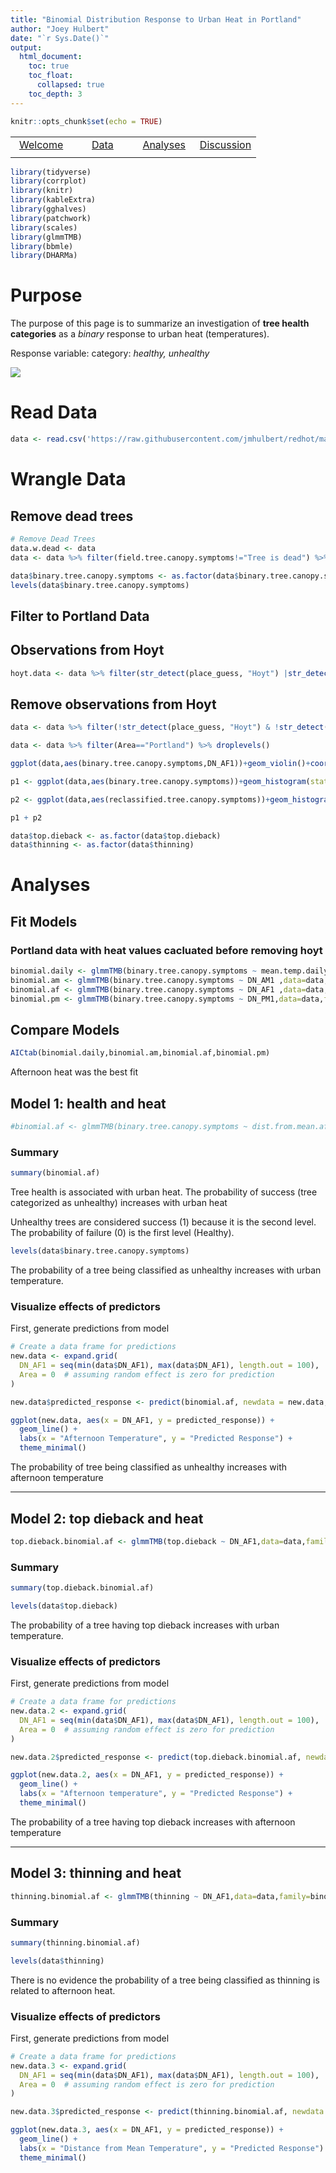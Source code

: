 ```yaml
---
title: "Binomial Distribution Response to Urban Heat in Portland"
author: "Joey Hulbert"
date: "`r Sys.Date()`"
output: 
  html_document:
    toc: true
    toc_float:
      collapsed: true
    toc_depth: 3
---
```



```r
knitr::opts_chunk$set(echo = TRUE)
```

|            |            |            |            |
|:----------:|:----------:|:----------:|:----------:|
|[Welcome](https://jmhulbert.github.io/redhot)|[Data](https://jmhulbert.github.io/redhot/data)|[Analyses](https://jmhulbert.github.io/redhot/analyses)|[Discussion](https://jmhulbert.github.io/redcedar/discussion)|
|             |           |            |            |


```r
library(tidyverse)
library(corrplot)
library(knitr)
library(kableExtra)
library(gghalves)
library(patchwork)
library(scales)
library(glmmTMB)
library(bbmle)
library(DHARMa)
```


# Purpose

The purpose of this page is to summarize an investigation of **tree health categories** as a *binary* response to urban heat (temperatures).

Response variable: category: *healthy, unhealthy*

![](https://github.com/jmhulbert/redhot/blob/main/maps/index_files/figure-html/portland-map-1.png?raw=true)


# Read Data

```r
data <- read.csv('https://raw.githubusercontent.com/jmhulbert/redhot/main/data/urban-data-modified.csv')
```

# Wrangle Data

## Remove dead trees

```r
# Remove Dead Trees
data.w.dead <- data 
data <- data %>% filter(field.tree.canopy.symptoms!="Tree is dead") %>% filter(field.dieback.percent<100) %>% droplevels()
```

```r
data$binary.tree.canopy.symptoms <- as.factor(data$binary.tree.canopy.symptoms)
levels(data$binary.tree.canopy.symptoms)
```


## Filter to Portland Data


## Observations from Hoyt

```r
hoyt.data <- data %>% filter(str_detect(place_guess, "Hoyt") |str_detect(place_guess, "hoyt"))
```


## Remove observations from Hoyt

```r
data <- data %>% filter(!str_detect(place_guess, "Hoyt") & !str_detect(place_guess, "hoyt"))
```


```r
data <- data %>% filter(Area=="Portland") %>% droplevels()
```


```r
ggplot(data,aes(binary.tree.canopy.symptoms,DN_AF1))+geom_violin()+coord_flip()+theme_bw()
```



```r
p1 <- ggplot(data,aes(binary.tree.canopy.symptoms))+geom_histogram(stat="count")+theme_bw()+coord_flip()
```

```r
p2 <- ggplot(data,aes(reclassified.tree.canopy.symptoms))+geom_histogram(stat="count")+theme_bw()+coord_flip()
```

```r
p1 + p2
```


```r
data$top.dieback <- as.factor(data$top.dieback)
data$thinning <- as.factor(data$thinning)
```


# Analyses

## Fit Models
 
### Portland data with heat values cacluated before removing hoyt

```r
binomial.daily <- glmmTMB(binary.tree.canopy.symptoms ~ mean.temp.daily ,family=binomial,data=data)
binomial.am <- glmmTMB(binary.tree.canopy.symptoms ~ DN_AM1 ,data=data,family=binomial)
binomial.af <- glmmTMB(binary.tree.canopy.symptoms ~ DN_AF1 ,data=data,family=binomial)
binomial.pm <- glmmTMB(binary.tree.canopy.symptoms ~ DN_PM1,data=data,family=binomial)
```

## Compare Models

```r
AICtab(binomial.daily,binomial.am,binomial.af,binomial.pm)
```

Afternoon heat was the best fit


## Model 1: health and heat

```r
#binomial.af <- glmmTMB(binary.tree.canopy.symptoms ~ dist.from.mean.af,data=data,family=binomial)
```


### Summary

```r
summary(binomial.af)
```

Tree health is associated with urban heat. The probability of success (tree categorized as unhealthy) increases with urban heat

Unhealthy trees are considered success (1) because it is the second level. The probability of failure (0) is the first level (Healthy).

```r
levels(data$binary.tree.canopy.symptoms)
```

The probability of a tree being classified as unhealthy increases with urban temperature. 


### Visualize effects of predictors

First, generate predictions from model

```r
# Create a data frame for predictions
new.data <- expand.grid(
  DN_AF1 = seq(min(data$DN_AF1), max(data$DN_AF1), length.out = 100),  # keeping predictor2 constant at its mean
  Area = 0  # assuming random effect is zero for prediction
)
```

```r
new.data$predicted_response <- predict(binomial.af, newdata = new.data, type = "response")
```

```r
ggplot(new.data, aes(x = DN_AF1, y = predicted_response)) +
  geom_line() +
  labs(x = "Afternoon Temperature", y = "Predicted Response") +
  theme_minimal()
```

The probability of tree being classified as unhealthy increases with afternoon temperature


---

## Model 2: top dieback and heat

```r

top.dieback.binomial.af <- glmmTMB(top.dieback ~ DN_AF1,data=data,family=binomial)
```

### Summary

```r
summary(top.dieback.binomial.af)
```


```r
levels(data$top.dieback)
```

The probability of a tree having top dieback increases with urban temperature. 

### Visualize effects of predictors

First, generate predictions from model

```r
# Create a data frame for predictions
new.data.2 <- expand.grid(
  DN_AF1 = seq(min(data$DN_AF1), max(data$DN_AF1), length.out = 100),  # keeping predictor2 constant at its mean
  Area = 0  # assuming random effect is zero for prediction
)
```

```r
new.data.2$predicted_response <- predict(top.dieback.binomial.af, newdata = new.data.2, type = "response")
```

```r
ggplot(new.data.2, aes(x = DN_AF1, y = predicted_response)) +
  geom_line() +
  labs(x = "Afternoon temperature", y = "Predicted Response") +
  theme_minimal()
```

The probability of a tree having top dieback increases with afternoon temperature


---

## Model 3: thinning and heat

```r
thinning.binomial.af <- glmmTMB(thinning ~ DN_AF1,data=data,family=binomial)
```

### Summary

```r
summary(thinning.binomial.af)
```


```r
levels(data$thinning)
```

There is no evidence the probability of a tree being classified as thinning is related to afternoon heat.  



### Visualize effects of predictors

First, generate predictions from model

```r
# Create a data frame for predictions
new.data.3 <- expand.grid(
  DN_AF1 = seq(min(data$DN_AF1), max(data$DN_AF1), length.out = 100),  # keeping predictor2 constant at its mean
  Area = 0  # assuming random effect is zero for prediction
)
```

```r
new.data.3$predicted_response <- predict(thinning.binomial.af, newdata = new.data.3, type = "response")
```

```r
ggplot(new.data.3, aes(x = DN_AF1, y = predicted_response)) +
  geom_line() +
  labs(x = "Distance from Mean Temperature", y = "Predicted Response") +
  theme_minimal()
```







